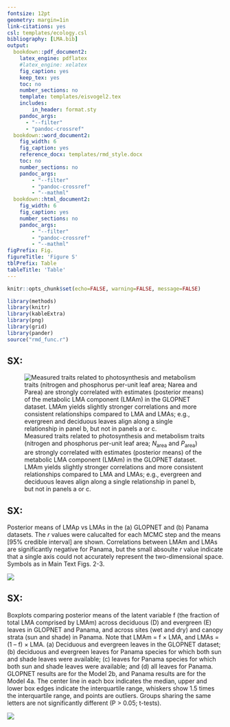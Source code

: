 ```yaml
---
fontsize: 12pt
geometry: margin=1in
link-citations: yes
csl: templates/ecology.csl
bibliography: [LMA.bib]
output:
  bookdown::pdf_document2:
    latex_engine: pdflatex
    #latex_engine: xelatex
    fig_caption: yes
    keep_tex: yes
    toc: no
    number_sections: no
    template: templates/eisvogel2.tex
    includes:
        in_header: format.sty
    pandoc_args:
      - "--filter"
      - "pandoc-crossref"
  bookdown::word_document2:
    fig_width: 6
    fig_caption: yes
    reference_docx: templates/rmd_style.docx
    toc: no
    number_sections: no
    pandoc_args:
        - "--filter"
        - "pandoc-crossref"
        - "--mathml"
  bookdown::html_document2:
    fig_width: 6
    fig_caption: yes
    number_sections: no
    pandoc_args:
        - "--filter"
        - "pandoc-crossref"
        - "--mathml"
figPrefix: Fig.
figureTitle: 'Figure S'
tblPrefix: Table
tableTitle: 'Table'
---
```


```r
knitr::opts_chunk$set(echo=FALSE, warning=FALSE, message=FALSE)
```

```r
library(methods)
library(knitr)
library(kableExtra)
library(png)
library(grid)
library(pander)
source("rmd_func.r")
```


## SX:


![
Measured traits related to photosynthesis and metabolism traits (nitrogen and phosphorus per-unit leaf area; *N*~area~ and *P*~area~) are strongly correlated with estimates (posterior means) of the metabolic LMA component (LMAm) in the GLOPNET dataset.
LMAm yields slightly stronger correlations and more consistent relationships compared to LMA and LMAs; e.g., evergreen and deciduous leaves align along a single relationship in  panel b, but not in panels a or c.
](../figs/GL_NP.png){#fig:hoge}

\newpage

## SX:

Posterior means of LMAp vs LMAs in the (a) GLOPNET and (b) Panama datasets.
The *r* values were calucalted for each MCMC step and the means [95% credible interval] are shown. 
Correlations between LMAm and LMAs are significantly negative for Panama, but the small absoulte *r* value indicate that a single axis could not accurately represent the two-dimensional space.
Symbols as in Main Text Figs. 2-3.

![](../figs/LMAps.png)

\newpage


## SX:

Boxplots comparing posterior means of the latent variable f (the fraction of total LMA comprised by LMAm) across deciduous (D) and evergreen (E) leaves in GLOPNET and Panama, and across sites (wet and dry) and canopy strata (sun and shade) in Panama.
Note that LMAm = f $\times$ LMA, and LMAs = (1 – f) $\times$ LMA. 
(a) Deciduous and evergreen leaves in the GLOPNET dataset; 
(b) deciduous and evergreen leaves for Panama species for which both sun and shade leaves were available; 
(c) leaves for Panama species for which both sun and shade leaves were available; and 
(d) all leaves for Panama.
GLOPNET results are for the Model 2b, and Panama results are for the Model 4a.
The center line in each box indicates the median, upper and lower box edges indicate the interquartile range, whiskers show 1.5 times the interquartile range, and points are outliers.
Groups sharing the same letters are not significantly different (P > 0.05; t-tests).

![](../figs/box_frac2.png)


\newpage
